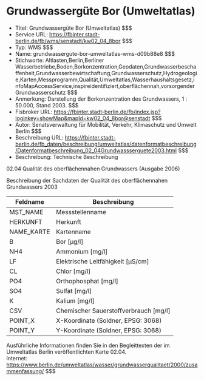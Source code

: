 # Grundwassergüte Bor (Umweltatlas)
- Titel: Grundwassergüte Bor (Umweltatlas) $$$
- Service URL: https://fbinter.stadt-berlin.de/fb/wms/senstadt/kw02_04_8bor $$$
- Typ: WMS $$$
- Name: grundwassergute-bor-umweltatlas-wms-d09b88e8 $$$
- Stichworte: Altlasten,Berlin,Berliner Wasserbetriebe,Boden,Borkonzentration,Geodaten,Grundwasserbeschaffenheit,Grundwasserbewirtschaftung,Grundwasserschutz,Hydrogeologie,Karten,Messprogramm,Qualität,Umweltatlas,Wasserhaushaltsgesetz,infoMapAccessService,inspireidentifiziert,oberflächennah,vorsorgender Grundwasserschutz $$$
- Anmerkung: Darstellung der Borkonzentration des Grundwassers, 1 : 50.000, Stand 2003. $$$
- Fisbroker URL: https://fbinter.stadt-berlin.de/fb/index.jsp?loginkey=showMap&mapId=kw02_04_8bor@senstadt $$$
- Autor: Senatsverwaltung für Mobilität, Verkehr, Klimaschutz und Umwelt Berlin $$$
- Beschreibung URL: https://fbinter.stadt-berlin.de/fb_daten/beschreibung/umweltatlas/datenformatbeschreibung/Datenformatbeschreibung_02_04Grundwassserguete2003.html $$$
- Beschreibung: Technische Beschreibung 

02.04 Qualität des oberflächennahen Grundwassers (Ausgabe 2006)

Beschreibung der Sachdaten der Qualität des oberflächennahen Grundwassers 2003

| Feldname    | Beschreibung                            |
| ----------- | --------------------------------------- |
| MST\_NAME   | Messstellenname                         |
| HERKUNFT    | Herkunft                                |
| NAME\_KARTE | Kartenname                              |
| B           | Bor \[µg/l\]                            |
| NH4         | Ammonium \[mg/l\]                       |
| LF          | Elektrische Leitfähigkeit \[µS/cm\]     |
| CL          | Chlor \[mg/l\]                          |
| PO4         | Orthophosphat \[mg/l\]                  |
| SO4         | Sulfat \[mg/l\]                         |
| K           | Kalium \[mg/l\]                         |
| CSV         | Chemischer Sauerstoffverbrauch \[mg/l\] |
| POINT\_X    | X-Koordinate (Soldner, EPSG: 3068)      |
| POINT\_Y    | Y-Koordinate (Soldner, EPSG: 3068)      |

Ausführliche Informationen finden Sie in den Begleittexten der im Umweltatlas Berlin veröffentlichten Karte 02.04.  
Internet: https://www.berlin.de/umweltatlas/wasser/grundwasserqualitaet/2000/zusammenfassung/ $$$
